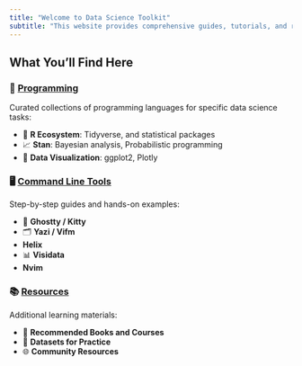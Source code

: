 ```yaml
---
title: "Welcome to Data Science Toolkit"
subtitle: "This website provides comprehensive guides, tutorials, and resources for data science practitioners at all levels."
---
```



## What You'll Find Here

### 🚀 [Programming](programming/coverpage.qmd)
Curated collections of programming languages for specific data science tasks:

* 🧪 **R Ecosystem**: Tidyverse, and statistical packages
* 📈 **Stan**: Bayesian analysis, Probabilistic programming
* 🎨 **Data Visualization**: ggplot2, Plotly


### 🖥️ [Command Line Tools](commandline/coverpage.qmd)
Step-by-step guides and hands-on examples:

* 🧮 **Ghostty / Kitty**
* 🗂️ **Yazi / Vifm**
* **Helix**
* 📊 **Visidata**
* **Nvim**


### 📚 [Resources](resources.qmd)
Additional learning materials:

* 📖 **Recommended Books and Courses**
* 📂 **Datasets for Practice**
* 🌐 **Community Resources**

